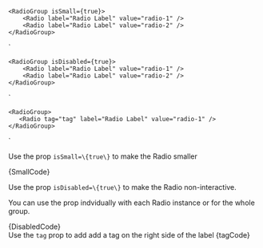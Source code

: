 
    <RadioGroup isSmall={true}>
        <Radio label="Radio Label" value="radio-1" />
        <Radio label="Radio Label" value="radio-2" />
    </RadioGroup>
`

    <RadioGroup isDisabled={true}>
        <Radio label="Radio Label" value="radio-1" />
        <Radio label="Radio Label" value="radio-2" />
    </RadioGroup>
`

    <RadioGroup>
       <Radio tag="tag" label="Radio Label" value="radio-1" />
    </RadioGroup>
`

<Section
	title="Small"
	contained={true}
	border={true}
	style={{ paddingRight: 0, paddingLeft: 0 }}
>
    <p>Use the prop <Code small={true}>isSmall=\{true\}</Code> to make the Radio smaller</p>
    <Preview wrapper={true}>
    	<RadioGroup isSmall={true}>
    		<Radio label="Radio Label" value="radio-1" />
    		<Radio label="Radio Label" value="radio-2" />
    	</RadioGroup>
    </Preview>
    <Snippet language="js">{SmallCode}</Snippet>

</Section>

<Section
	title="Disabled"
	contained={true}
	border={true}
	style={{ paddingRight: 0, paddingLeft: 0 }}
>
    <p>Use the prop <Code small={true}>isDisabled=\{true\}</Code> to make the Radio non-interactive.</p>
    <p>You can use the prop indvidually with each Radio instance or for the whole group.</p>
	<Preview wrapper={true}>
		<RadioGroup isDisabled={true}>
    		<Radio label="Radio Label" value="radio-1" />
    		<Radio label="Radio Label" value="radio-2" />
    	</RadioGroup>
	</Preview>
	<Snippet language="js">{DisabledCode}</Snippet>
</Section>

<Section
	title="With a Tag"
	contained={true}
	border={true}
	style={{ paddingRight: 0, paddingLeft: 0 }}
>
	Use the <Code small={true}>tag</Code> prop to add add a tag on the right side
	of the label
	<Preview wrapper={true}>
		<RadioGroup>
			<Radio tag="tag" label="Radio Label" value="radio-1" />
		</RadioGroup>
	</Preview>
	<Snippet language="js">{tagCode}</Snippet>
</Section>

